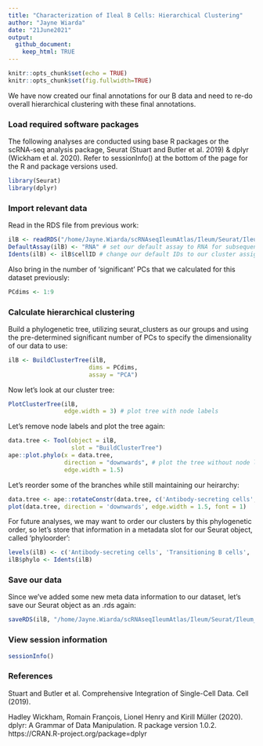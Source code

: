 ```yaml
---
title: "Characterization of Ileal B Cells: Hierarchical Clustering"
author: "Jayne Wiarda"
date: "21June2021"
output: 
  github_document: 
    keep_html: TRUE
---
```


```r
knitr::opts_chunk$set(echo = TRUE)
knitr::opts_chunk$set(fig.fullwidth=TRUE)
```

We have now created our final annotations for our B data and need to re-do overall hierarchical clustering with these final annotations.

### Load required software packages

The following analyses are conducted using base R packages or the scRNA-seq analysis package, Seurat (Stuart and Butler et al. 2019) & dplyr (Wickham et al. 2020). Refer to sessionInfo() at the bottom of the page for the R and package versions used.

```r
library(Seurat)
library(dplyr)
```

### Import relevant data 

Read in the RDS file from previous work:

```r
ilB <- readRDS("/home/Jayne.Wiarda/scRNAseqIleumAtlas/Ileum/Seurat/Ileum_Bonly.rds") 
DefaultAssay(ilB) <- "RNA" # set our default assay to RNA for subsequent work
Idents(ilB) <- ilB$cellID # change our default IDs to our cluster assignments
```

Also bring in the number of 'significant' PCs that we calculated for this dataset previously:

```r
PCdims <- 1:9
```

### Calculate hierarchical clustering

Build a phylogenetic tree, utilizing seurat_clusters as our groups and using the pre-determined significant number of PCs to specify the dimensionality of our data to use:

```r
ilB <- BuildClusterTree(ilB, 
                       dims = PCdims, 
                       assay = "PCA")
```

Now let's look at our cluster tree:

```r
PlotClusterTree(ilB, 
                edge.width = 3) # plot tree with node labels
```

Let's remove node labels and plot the tree again:

```r
data.tree <- Tool(object = ilB, 
                  slot = "BuildClusterTree") 
ape::plot.phylo(x = data.tree, 
                direction = "downwards", # plot the tree without node labels
                edge.width = 1.5)
```

Let's reorder some of the branches while still maintaining our heirarchy:

```r
data.tree <- ape::rotateConstr(data.tree, c('Antibody-secreting cells', 'Transitioning B cells', 'Resting B cells', 'Cycling B cells', 'Activated B cells'))
plot(data.tree, direction = 'downwards', edge.width = 1.5, font = 1)
```

For future analyses, we may want to order our clusters by this phylogenetic order, so let's store that information in a metadata slot for our Seurat object, called 'phyloorder':

```r
levels(ilB) <- c('Antibody-secreting cells', 'Transitioning B cells', 'Resting B cells', 'Cycling B cells', 'Activated B cells')
ilB$phylo <- Idents(ilB)
```

### Save our data

Since we've added some new meta data information to our dataset, let's save our Seurat object as an .rds again:

```r
saveRDS(ilB, "/home/Jayne.Wiarda/scRNAseqIleumAtlas/Ileum/Seurat/Ileum_Bonly.rds")
```

### View session information

```r
sessionInfo()
```

### References

Stuart and Butler et al. Comprehensive Integration of Single-Cell Data. Cell (2019).

Hadley Wickham, Romain François, Lionel Henry and Kirill Müller (2020). dplyr: A Grammar of Data Manipulation.
  R package version 1.0.2. https://CRAN.R-project.org/package=dplyr
